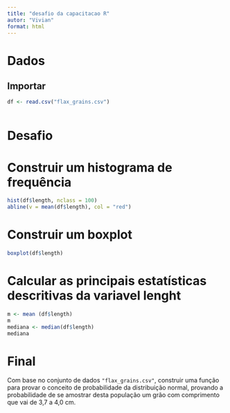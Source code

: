 ```yaml
---
title: "desafio da capacitacao R"
autor: "Vivian"
format: html
---
```

# Dados
## Importar
```r
df <- read.csv("flax_grains.csv")
```
```r

```

# Desafio


# Construir um histograma de frequência
```r
hist(df$length, nclass = 100)
abline(v = mean(df$length), col = "red")
```


# Construir um boxplot
```r
boxplot(df$length)

```

# Calcular as principais estatísticas descritivas da variavel lenght
```r
m <- mean (df$length)
m
mediana <- median(df$length)
mediana

```

# Final

Com base no conjunto de dados `"flax_grains.csv"`, construir uma função para provar o conceito de probabilidade da distribuição normal, provando a probabilidade de se amostrar desta população um grão com comprimento que vai de 3,7 a 4,0 cm.


